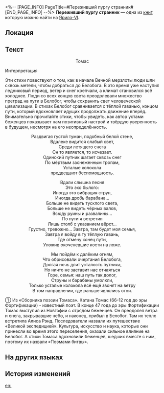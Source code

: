 <%-- [PAGE_INFO]
PageTitle=#Переживший пургу странник#
[END_PAGE_INFO] --%>
{{Дополнить}}
{{Книга Инфобокс
|id           = 026
|Название     = 
|Изображение  = Иконка Книга.png
|Мир          = Ярило-VI
|Томов        = 1
|Автор        = <!--нужно добавить-->
|Описание     = Текст из учебника Белобога с эпической поэмой о переселении выживших.
|Том1         = {{tx}}
|Источник1    = {{tx|Отсутствует источник}}
|Персонажи    = 
|Фракции      = 
}}
'''Переживший пургу странник''' — одна из [[Книги|книг]], которую можно найти на [[Ярило-VI]].

==Локация==
{{Отметка карты|<!--название карты-->|<!--id отметки-->}}

==Текст==
<div align="center">{{Размер|+2|26. Переживший пургу странник ①}}

Томас</div>


Интерпретация

Эти стихи повествуют о том, как в начале Вечной мерзлоты люди шли сквозь метели, чтобы добраться до Белобога. В это время уже наступил ледниковый период, ветер и снег крепчали, а климат становился всё холоднее. Люди со всех концов света преодолевали множество преград на пути в Белобог, чтобы сохранить свет человеческой цивилизации. В стихах Белобог сравнивается с тёплой гаванью, концом пути, который вдохновляет идущих продолжать движение вперёд. Внимательно прочитайте стихи, чтобы увидеть, как автор устами беженцев показывает нам позитивный настрой и твёрдую уверенность в будущем, несмотря на его неопределённость.

<div align="center">Раздвигая густой туман, подобный белой стене,<br />
Вдалеке видится слабый свет,<br />
Среди летящего снега<br />
Он то является, то исчезает.<br />
Одинокий путник шагает сквозь снег<br />
По мёртвым заснеженным тропам, <br />Усталые колокола<br />
предвещают беспомощность.

Вдали слышна песня<br />
Это эхо былого:<br />
Иногда это вибрация струн,<br />
Иногда дробь барабана...<br />
Больше не видеть тусклого света,<br />
Больше не видеть чёрных валов,<br />
Всюду руины и развалины...<br />
По пути я встретил<br />
Лишь столб с указанием вёрст...<br />
Грустно, тревожно... Завтра, там будет моя семья,<br />
Завтра я войду в ту тёплую гавань,<br />
Где отмечу конец пути,<br />
Уложив окоченевшие кости на ложе.

Мы пойдём к далёким огням,<br />
Что обрисовали очертания Белобога,<br />
Долгая ночь длит усталость путника, <br />Но ничто не заставит нас отчаяться<br />
Горе, семья: наш путь так долог,<br />
Струны и барабаны умолкли,<br />
Только усталые колокола всё ещё звонят на ветру<br />
В том направлении, где раньше являлись огни.</div>

① Из «Сборника поэзии Томаса». Катана Томас (66-12 год до эры Фортификации) - известный поэт. В конце 47 года до эры Фортификации Томас выступил из Новгофии с отрядом беженцев. Он преодолел ветра и снега, закрывавшие небо, и наконец, прибыл в Белобог. Там их тепло встретила Алиса Рэнд. Последователи назвали их путешествие «Великой экспедицией». Культура, искусство и наука, которые они принесли во время этого переселения, оказали сильное влияние на Белобог. А стихи Томаса вдохновили беженцев, шедших вместе с ним, поэтому их назвали «Поэмами битвы».

==На других языках==
{{На других языках
|en   = The Traveler Who Survived the Blizzard
|zhs  = 穿过风雪的旅人
|zht  = 穿過風雪的旅人
|ja   = 吹雪を越えた旅人
|ko   = 눈보라를 뚫고 온 여행자
|es   = El viajero que atravesó la ventisca
|fr   = Le voyageur qui a survécu au blizzard
|ru   = Переживший пургу странник
|th   = ผู้เดินทางฝ่าพายุหิมะ
|vi   = Lữ Khách Xuyên Gió Tuyết
|de   = Der Reisende, der den Schneesturm überlebte
|id   = Pengelana yang Melintasi Badai Salju
|pt   = O Viajante que Sobreviveu à Nevasca
}}

==История изменений==
{{История изменений|3.5}}

[[en:]]